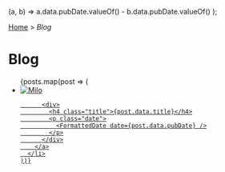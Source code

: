 


  (a, b) => a.data.pubDate.valueOf() - b.data.pubDate.valueOf()
);

<head>
  <BaseHead title={formatTitle('Blog')} description={SITE_DESCRIPTION} />
</head>

<main>

[Home](/) > _Blog_

# Blog

<section>
  <ul>
    {posts.map(post => (
      <li>
        <a href={`/blog/${post.slug}/`} class="flex flex-row gap-4">
            <img src="/blog/hello-world.jpg" alt="Milo" class="w-52" />

          <div>
            <h4 class="title">{post.data.title}</h4>
            <p class="date">
              <FormattedDate date={post.data.pubDate} />
            </p>
          </div>
        </a>
      </li>
    ))}

  </ul>
</section>

</main>

<Footer />
